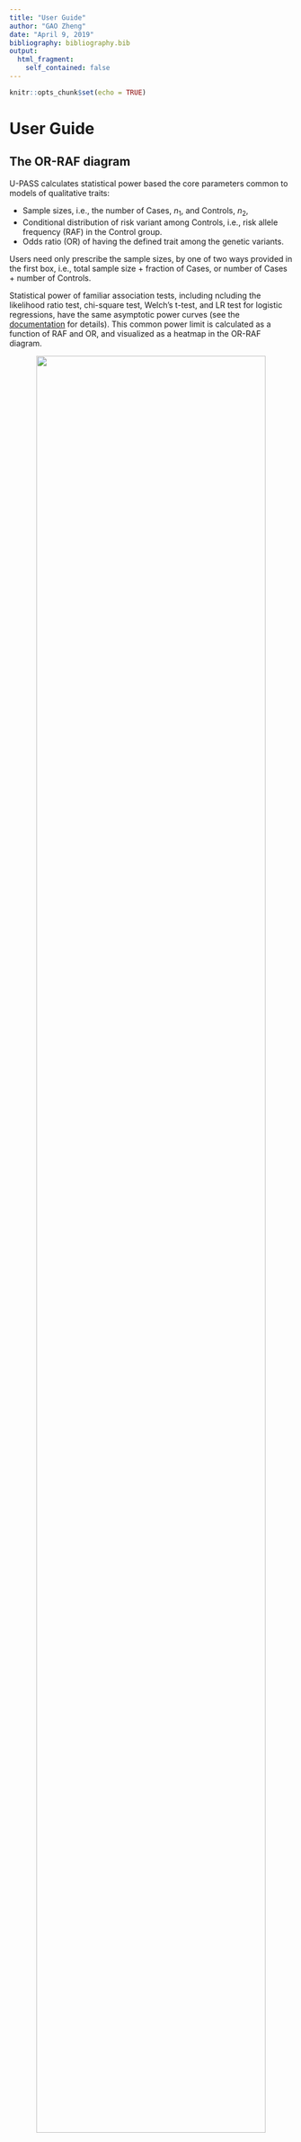 ```yaml
---
title: "User Guide"
author: "GAO Zheng"
date: "April 9, 2019"
bibliography: bibliography.bib
output:
  html_fragment:
    self_contained: false
---
```


```r
knitr::opts_chunk$set(echo = TRUE)
```

# User Guide

## The OR-RAF diagram

U-PASS calculates statistical power based the core parameters common to models of qualitative traits:

- Sample sizes, i.e., the number of Cases, $n_1$, and Controls, $n_2$,
- Conditional distribution of risk variant among Controls, i.e., risk allele frequency (RAF) in the Control group.
- Odds ratio (OR) of having the defined trait among the genetic variants.

Users need only prescribe the sample sizes, by one of two ways provided in the first box, 
i.e., total sample size + fraction of Cases, or number of Cases + number of Controls.

Statistical power of familiar association tests, including ncluding the likelihood ratio test, chi-square test, Welch's t-test, and LR test for logistic regressions, have the same asymptotic power curves
(see the [documentation](U-PASS_documentation.html#a_test-independent_power_analysis){target="_blank"} for details).
This common power limit is calculated as a function of RAF and OR, and visualized as a heatmap in the OR-RAF diagram. 

<center>
![](user_guide_files/basics.gif){width=90%}
</center>


## Interactively explore reported findings in the NHGRI-EBI Catalog

We provide options for users to load and overlay findings reported in the NHGRI-EBI GWAS Catalog, or upload data from other sources compliant with the Catalog's data format.

A quick reference for the diagram with data overlay:

- Circles: reported associations
    - red: user selected loci
    - orange: findings reported in the same study as the user selected loci
    - blue: findings reported in studies other than the one selected
    
- Greyscale heatmap: OR-RAF power diagram of association tests

- red dashed lines: rare-variant threshold.
We recommend specifying the threshold by the [minimum calibration numbers](U-PASS_documentation.html#finite-sample_corrections){target="_blank"}. 
    - left (if present): the minimum risk variant count neede for the asymptotic approximations to apply.
    - right (if present): the minimum non-risk variant count neede for the asymptotic approximations to apply.
    
The initial sample sizes are dynamically adjusted, and automatically determined from texts of the article reporting the user selected loci.

Information of the selected loci and the study is also dynamically displayed below the diagram.

<center>
![](user_guide_files/interactive.gif){width=60%}
</center>


## Review and forensics of reported findings 

The unified power analysis allows us to examine results from different studies employing different models and applicable tests, in the same diagram, with the same power limits.
It allows for a systematic review of reported findings for their statistical validity. 

In particular, a reported association predicted to have low power given the study's sample size -- lying in the dark regions of the OR-RAF diagram -- while not impossible, invites further scrutiny. 
It should be noted that a reported association predicted to have high power is not automatically accurate, as survival bias induced by multiple testing may inflate the reported OR and RAF estimates.

Studies where reported associations show misalignment with the predicted powered curves may be further investigated for potential problems in the data curation process.
The following figure shows one such study, where gross misalignment was identified.

<center>
![optional caption text](user_guide_files/forensics.png){width=60%}
</center>

We reached out to the authors of the study [@dominguez2018pilot], who confirmed with us that the RAF reported in the Catalog were based on all subjects in the study, as opposed to only the control group.
As a consequence, the RAFs are systematically overestimated, shifting the reported findings to the right in the diagram.

In general, we expect this aspect of our software to be useful for discovering problems with data entry and catalog curation process, as well as for assessing the reproducibility and robustness of reported findings.

## Find optimal study designs

We provide three ways to perform power analysis, depending on the contraint of the study design.

- If the contraint is the total budget, i.e., total number of subjects recruited,
    - power is calculated as a function of the fraction of Cases.
- If the contraint is the number of Cases,
    - power is calculated as a function of the number of Controls.
- If the contraint is the fraction of Cases, 
    - power is calculated as a function of the total number of total subjects.

<center>
![optional caption text](user_guide_files/design.gif){width=100%}
</center>

<br />

The power analysis tool uses the targeted RAF and OR directly to calculated optimal study designs.
This allows us to bypass the disease models which define these two quantities implicitly.
Indeed, when designing a study to replicate a reported finding, the core quantities RAF and OR are alaways available in GWAS catalogs, while disease models are often not reported in the literature.
See [more arguments in the documentation](U-PASS_documentation.html#a_model-invariant_parametrization){target="_blank"} on why we prefer to specify these two quantities directly.

Type I error control criteria may be specified in terms of [family-wise error rate](https://en.wikipedia.org/wiki/Family-wise_error_rate){target="_blank"} or [type I error](https://en.wikipedia.org/wiki/Type_I_and_type_II_errors){target="_blank"}.

Target non-discovery rate may be specified in terms of [power / type II error](https://en.wikipedia.org/wiki/Type_I_and_type_II_errors){target="_blank"}, or the more stringent family-wise non-discovery rate, i.e., the probablity of not detecting any one of the loci with equal signal or stronger.


## References